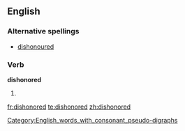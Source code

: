 ==English==
[[Category:English_words_with_consonant_pseudo-digraphs]]

===Alternative spellings===
*[[dishonoured]]

===Verb===
'''dishonored'''

# {{past of|dishonor}}

[[fr:dishonored]]
[[te:dishonored]]
[[zh:dishonored]]